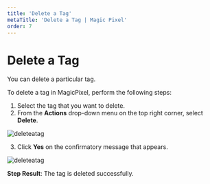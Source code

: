 ---
title: 'Delete a Tag'
metaTitle: 'Delete a Tag | Magic Pixel'
order: 7
---

# Delete a Tag
You can delete a particular tag.

To delete a tag in MagicPixel, perform the following steps:
1.	Select the tag that you want to delete.
2.	From the **Actions** drop-down menu on the top right corner, select **Delete**.

![deleteatag](/images/tagsimages/deleteatag.png)

3.	Click **Yes** on the confirmatory message that appears.

![deleteatag](/images/tagsimages/deletetagconfirmation.png)

**Step Result**: The tag is deleted successfully.